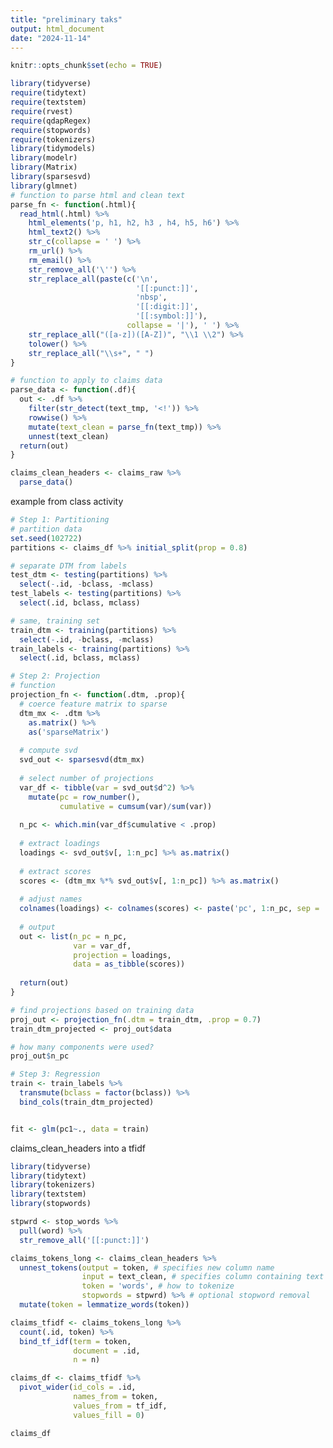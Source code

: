 ```yaml
---
title: "preliminary taks"
output: html_document
date: "2024-11-14"
---
```


```r
knitr::opts_chunk$set(echo = TRUE)
```

```r
library(tidyverse)
require(tidytext)
require(textstem)
require(rvest)
require(qdapRegex)
require(stopwords)
require(tokenizers)
library(tidymodels)
library(modelr)
library(Matrix)
library(sparsesvd)
library(glmnet)
# function to parse html and clean text
parse_fn <- function(.html){
  read_html(.html) %>%
    html_elements('p, h1, h2, h3 , h4, h5, h6') %>%
    html_text2() %>%
    str_c(collapse = ' ') %>%
    rm_url() %>%
    rm_email() %>%
    str_remove_all('\'') %>%
    str_replace_all(paste(c('\n', 
                            '[[:punct:]]', 
                            'nbsp', 
                            '[[:digit:]]', 
                            '[[:symbol:]]'),
                          collapse = '|'), ' ') %>%
    str_replace_all("([a-z])([A-Z])", "\\1 \\2") %>%
    tolower() %>%
    str_replace_all("\\s+", " ")
}

# function to apply to claims data
parse_data <- function(.df){
  out <- .df %>%
    filter(str_detect(text_tmp, '<!')) %>%
    rowwise() %>%
    mutate(text_clean = parse_fn(text_tmp)) %>%
    unnest(text_clean) 
  return(out)
}


```

```r
claims_clean_headers <- claims_raw %>%
  parse_data()
```

example from class activity
```r
# Step 1: Partitioning
# partition data
set.seed(102722)
partitions <- claims_df %>% initial_split(prop = 0.8)

# separate DTM from labels
test_dtm <- testing(partitions) %>%
  select(-.id, -bclass, -mclass)
test_labels <- testing(partitions) %>%
  select(.id, bclass, mclass)

# same, training set
train_dtm <- training(partitions) %>%
  select(-.id, -bclass, -mclass)
train_labels <- training(partitions) %>%
  select(.id, bclass, mclass)
```

```r
# Step 2: Projection
# function
projection_fn <- function(.dtm, .prop){
  # coerce feature matrix to sparse
  dtm_mx <- .dtm %>%
    as.matrix() %>%
    as('sparseMatrix')
  
  # compute svd
  svd_out <- sparsesvd(dtm_mx)
  
  # select number of projections
  var_df <- tibble(var = svd_out$d^2) %>%
    mutate(pc = row_number(),
           cumulative = cumsum(var)/sum(var))
  
  n_pc <- which.min(var_df$cumulative < .prop)
  
  # extract loadings
  loadings <- svd_out$v[, 1:n_pc] %>% as.matrix()
  
  # extract scores
  scores <- (dtm_mx %*% svd_out$v[, 1:n_pc]) %>% as.matrix()
  
  # adjust names
  colnames(loadings) <- colnames(scores) <- paste('pc', 1:n_pc, sep = '')
  
  # output
  out <- list(n_pc = n_pc,
              var = var_df,
              projection = loadings,
              data = as_tibble(scores))
  
  return(out)
}

# find projections based on training data
proj_out <- projection_fn(.dtm = train_dtm, .prop = 0.7)
train_dtm_projected <- proj_out$data

# how many components were used?
proj_out$n_pc
```

```r
# Step 3: Regression
train <- train_labels %>%
  transmute(bclass = factor(bclass)) %>%
  bind_cols(train_dtm_projected)


fit <- glm(pc1~., data = train)
```

claims_clean_headers into a tfidf
```r
library(tidyverse)
library(tidytext)
library(tokenizers)
library(textstem)
library(stopwords)

stpwrd <- stop_words %>%
  pull(word) %>%
  str_remove_all('[[:punct:]]')

claims_tokens_long <- claims_clean_headers %>%
  unnest_tokens(output = token, # specifies new column name
                input = text_clean, # specifies column containing text
                token = 'words', # how to tokenize
                stopwords = stpwrd) %>% # optional stopword removal
  mutate(token = lemmatize_words(token)) 

claims_tfidf <- claims_tokens_long %>%
  count(.id, token) %>%
  bind_tf_idf(term = token,
              document = .id,
              n = n) 

claims_df <- claims_tfidf %>%
  pivot_wider(id_cols = .id, 
              names_from = token,
              values_from = tf_idf,
              values_fill = 0)

claims_df
```